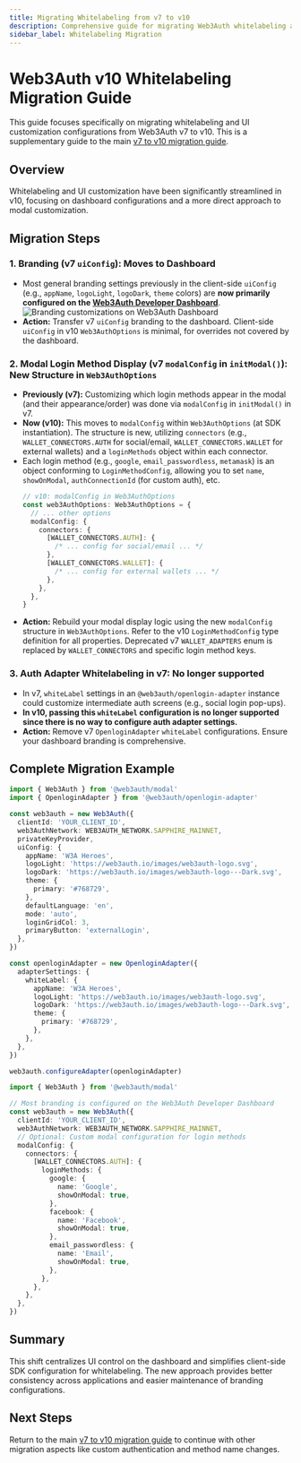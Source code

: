 ```yaml
---
title: Migrating Whitelabeling from v7 to v10
description: Comprehensive guide for migrating Web3Auth whitelabeling and UI customization configurations from v7 to v10.
sidebar_label: Whitelabeling Migration
---
```



# Web3Auth v10 Whitelabeling Migration Guide

This guide focuses specifically on migrating whitelabeling and UI customization configurations from Web3Auth v7 to v10. This is a supplementary guide to the main [v7 to v10 migration guide](../README).

## Overview

Whitelabeling and UI customization have been significantly streamlined in v10, focusing on dashboard configurations and a more direct approach to modal customization.

## Migration Steps

### 1. Branding (v7 `uiConfig`): Moves to Dashboard

- Most general branding settings previously in the client-side `uiConfig` (e.g., `appName`, `logoLight`, `logoDark`, `theme` colors) are **now primarily configured on the [Web3Auth Developer Dashboard](https://dashboard.web3auth.io)**. ![Branding customizations on Web3Auth Dashboard](/img/whitelabel/modal/branding.gif)
- **Action:** Transfer v7 `uiConfig` branding to the dashboard. Client-side `uiConfig` in v10 `Web3AuthOptions` is minimal, for overrides not covered by the dashboard.

### 2. Modal Login Method Display (v7 `modalConfig` in `initModal()`): New Structure in `Web3AuthOptions`

- **Previously (v7):** Customizing which login methods appear in the modal (and their appearance/order) was done via `modalConfig` in `initModal()` in v7.
- **Now (v10):** This moves to `modalConfig` within `Web3AuthOptions` (at SDK instantiation). The structure is new, utilizing `connectors` (e.g., `WALLET_CONNECTORS.AUTH` for social/email, `WALLET_CONNECTORS.WALLET` for external wallets) and a `loginMethods` object within each connector.
- Each login method (e.g., `google`, `email_passwordless`, `metamask`) is an object conforming to `LoginMethodConfig`, allowing you to set `name`, `showOnModal`, `authConnectionId` (for custom auth), etc.
  ```typescript
  // v10: modalConfig in Web3AuthOptions
  const web3AuthOptions: Web3AuthOptions = {
    // ... other options
    modalConfig: {
      connectors: {
        [WALLET_CONNECTORS.AUTH]: {
          /* ... config for social/email ... */
        },
        [WALLET_CONNECTORS.WALLET]: {
          /* ... config for external wallets ... */
        },
      },
    },
  }
  ```
- **Action:** Rebuild your modal display logic using the new `modalConfig` structure in `Web3AuthOptions`. Refer to the v10 `LoginMethodConfig` type definition for all properties. Deprecated v7 `WALLET_ADAPTERS` enum is replaced by `WALLET_CONNECTORS` and specific login method keys.

### 3. Auth Adapter Whitelabeling in v7: No longer supported

- In v7, `whiteLabel` settings in an `@web3auth/openlogin-adapter` instance could customize intermediate auth screens (e.g., social login pop-ups).
- **In v10, passing this `whiteLabel` configuration is no longer supported since there is no way to configure auth adapter settings.**
- **Action:** Remove v7 `OpenloginAdapter` `whiteLabel` configurations. Ensure your dashboard branding is comprehensive.

## Complete Migration Example

<Tabs>
<TabItem value="v7" label="v7 Whitelabeling">

```typescript
import { Web3Auth } from '@web3auth/modal'
import { OpenloginAdapter } from '@web3auth/openlogin-adapter'

const web3auth = new Web3Auth({
  clientId: 'YOUR_CLIENT_ID',
  web3AuthNetwork: WEB3AUTH_NETWORK.SAPPHIRE_MAINNET,
  privateKeyProvider,
  uiConfig: {
    appName: 'W3A Heroes',
    logoLight: 'https://web3auth.io/images/web3auth-logo.svg',
    logoDark: 'https://web3auth.io/images/web3auth-logo---Dark.svg',
    theme: {
      primary: '#768729',
    },
    defaultLanguage: 'en',
    mode: 'auto',
    loginGridCol: 3,
    primaryButton: 'externalLogin',
  },
})

const openloginAdapter = new OpenloginAdapter({
  adapterSettings: {
    whiteLabel: {
      appName: 'W3A Heroes',
      logoLight: 'https://web3auth.io/images/web3auth-logo.svg',
      logoDark: 'https://web3auth.io/images/web3auth-logo---Dark.svg',
      theme: {
        primary: '#768729',
      },
    },
  },
})

web3auth.configureAdapter(openloginAdapter)
```

</TabItem>
<TabItem value="v10" label="v10 Dashboard Configuration">

```typescript
import { Web3Auth } from '@web3auth/modal'

// Most branding is configured on the Web3Auth Developer Dashboard
const web3auth = new Web3Auth({
  clientId: 'YOUR_CLIENT_ID',
  web3AuthNetwork: WEB3AUTH_NETWORK.SAPPHIRE_MAINNET,
  // Optional: Custom modal configuration for login methods
  modalConfig: {
    connectors: {
      [WALLET_CONNECTORS.AUTH]: {
        loginMethods: {
          google: {
            name: 'Google',
            showOnModal: true,
          },
          facebook: {
            name: 'Facebook',
            showOnModal: true,
          },
          email_passwordless: {
            name: 'Email',
            showOnModal: true,
          },
        },
      },
    },
  },
})
```

</TabItem>
</Tabs>

## Summary

This shift centralizes UI control on the dashboard and simplifies client-side SDK configuration for whitelabeling. The new approach provides better consistency across applications and easier maintenance of branding configurations.

## Next Steps

Return to the main [v7 to v10 migration guide](./modal-v7-to-v10.mdx) to continue with other migration aspects like custom authentication and method name changes.
